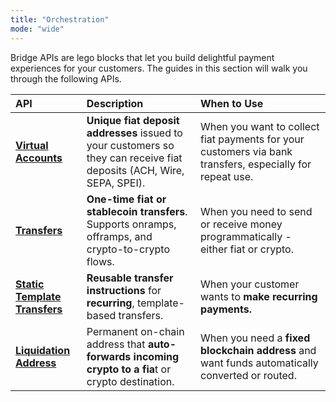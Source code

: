 ```yaml
---
title: "Orchestration"
mode: "wide"
---
```


Bridge APIs are lego blocks that let you build delightful payment experiences for your customers. The guides in this section will walk you through the following APIs.

| **API**                                                                                    | **Description**                                                                                                       | **When to Use**                                                                                          |
| :----------------------------------------------------------------------------------------- | :-------------------------------------------------------------------------------------------------------------------- | :------------------------------------------------------------------------------------------------------- |
| [**Virtual Accounts**](/platform/orchestration/virtual_accounts/virtual-account)           | **Unique fiat deposit addresses** issued to your customers so they can receive fiat deposits (ACH, Wire, SEPA, SPEI). | When you want to collect fiat payments for your customers via bank transfers, especially for repeat use. |
| [**Transfers**](/platform/orchestration/transfers/transfer)                                | **One-time fiat or stablecoin transfers**. Supports onramps, offramps, and crypto-to-crypto flows.                    | When you need to send or receive money programmatically - either fiat or crypto.                         |
| [**Static Template Transfers**](/platform/orchestration/transfers/static-templates)        | **Reusable transfer instructions** for **recurring**, template-based transfers.                                       | When your customer wants to **make recurring payments.**                                                 |
| [**Liquidation Address**](/platform/orchestration/liquidation_address/liquidation_address) | Permanent on-chain address that **auto-forwards incoming crypto to a fia**t or crypto destination.                    | When you need a **fixed blockchain address** and want funds automatically converted or routed.           |